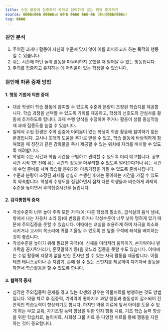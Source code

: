 ```yaml
---
title: 수업 활동에 집중하지 못하고 참여하지 않는 행동 중재하기
source: ����л��� �����ൿ ��ʺ� ���� ���̵�� (�λ걤���ñ���û)
tag: ����
---
```


### 원인 분석

1. 주어진 과제나 활동이 자신의 수준에 맞지 않아 이를 회피하고자 하는 목적의 행동일 수 있습니다.
2. 쉬는 시간에 하던 놀이 활동을 마무리하지 못했을 때 일어날 수 있는 행동입니다.
3. 주의를 집중하고 유지하는 데 어려움이 있는 학생일 수 있습니다. 

### 원인에 따른 중재 방법

#### 1. 행동 기법에 의한 중재

- 대상 학생이 학습 활동에 참여할 수 있도록 수준과 분량이 조정된 학습지를 제공합니다. 학습 과정을 선택할 수 있도록 기회를 제공하고, 학생의 선호도와 관심사를 활동에 추가하도록 합니다. 과제 수행 양식을 수정하여 주거나 활동이 생활 중심적일 때 과제 집중도를 높일 수 있습니다.
- 일제식 수업 환경은 주의 집중에 어려움이 있는 학생이 학습 활동에 참여하기 힘든 환경입니다. 교사나 또래의 도움을 추가로 받을 수 있고, 학습 활동에 바람직하게 참여했을 때 칭찬과 같은 강화물을 즉시 제공할 수 있는 위치에 자리를 배치할 수 있도록 배려합니다.
- 학생이 쉬는 시간과 학습 시간을 구별하고 관리할 수 있도록 미리 예고합니다. 공부 시간 시작 1분 전에 쉬는 시간의 활동을 마무리할 수 있도록 알려준다거나 쉬는 시간에 수업 준비를 시켜 학습할 분위기와 마음가짐을 가질 수 있도록 준비시킵니다.
- 수준과 분량이 조정된 과제를 성실히 수행한 후에는 좋아하는 시간을 가질 수 있도록 약속합니다. 학생의 수행도를 점검하면서 점차 다른 학생들과 비슷하게 과제의 수준을 높이면서 주의집중시간을 늘립니다.

#### 2. 감각통합적 중재

- 각성수준이 너무 높아 주위 모든 자극(예: 다른 학생의 말소리, 급식실의 음식 냄새, 밖에서 나는 자동차 소리 등)에 반응을 하거나 각성수준이 너무 낮아 멍하게 있기 때문에 주의집중을 못할 수 있습니다. 이때에는 교실을 조용하게 하여 자극을 최소화시키거나 교사의 목소리에 귀를 기울일 수 있도록 맨 앞줄 구석에 좌석을 배치하는 것이 좋습니다.
- 각성수준을 높이기 위해 필요한 자극(예: 신체를 이리저리 움직이기, 손가락이나 발가락을 꼼지락거리기, 혼잣말하기 등)을 찾느라 집중을 못할 수도 있습니다. 이때에는 수업 활동에 지장이 없을 만한 혼자만 할 수 있는 자극 활동을 제공합니다. 이를테면 테니스공이나 손 지압기, 손에 쥘 수 있는 스펀지를 제공하여 자기자극 활동을 하면서 학습활동을 할 수 있도록 합니다.

#### 3. 협력적 중재

- 심각한 주의집중력 문제를 겪고 있는 학생의 경우는 약물치료를 병행하는 것도 방법입니다. 약물 치료 후 집중력, 기억력이 좋아지고 과잉 행동과 충동성이 감소되어 전반적인 학습능력이 향상되기도 합니다. 하지만 약물 치료에 앞서 아이를 도울 수 있게 하는 부모 교육, 자기조절 능력 향상을 위한 인지 행동 치료, 기초 학습 능력 향상을 위한 학습치료, 놀이치료, 사회성 그룹 치료 등 다양한 치료를 통해 행동을 지원하는 것이 중요합니다.


